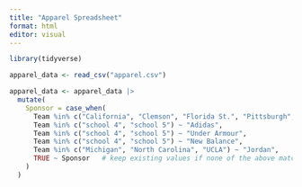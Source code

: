 ```yaml
---
title: "Apparel Spreadsheet"
format: html
editor: visual
---
```


```r
library(tidyverse)
```

```r
apparel_data <- read_csv("apparel.csv")
```

```r
apparel_data <- apparel_data |> 
  mutate(
    Sponsor = case_when(
      Team %in% c("California", "Clemson", "Florida St.", "Pittsburgh", "SMU", "Stanford", "Syracuse", "Virginia", "Virginia Tech", "Wake Forest", "Arizona", "Baylor", "BYU", "Cincinnati", "Colorado", "Houston", "Iowa St.", "Kansas St.", "Oklahoma St.", "TCU", "UCF", "West Virginia", "Illinois", "Iowa","Michigan St.", "Minnesota", "Ohio St.", "Oregon", "Penn St.", "Purdue", "USC", "Alabama", "Auburn", "Arkansas", "Georgia", "LSU", "Ole Miss", "Missouri", "Tennessee", "Texas", "Vanderbilt") ~ "Nike",
      Team %in% c("school 4", "school 5") ~ "Adidas",
      Team %in% c("school 4", "school 5") ~ "Under Armour",
      Team %in% c("school 4", "school 5") ~ "New Balance",
      Team %in% c("Michigan", "North Carolina", "UCLA") ~ "Jordan",
      TRUE ~ Sponsor   # keep existing values if none of the above match
    )
  )
```
